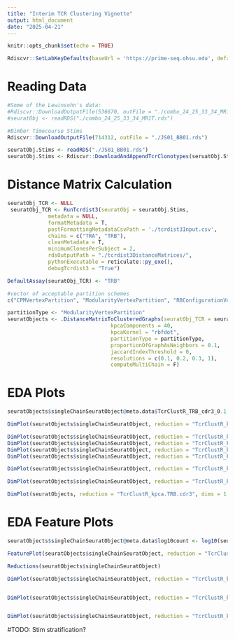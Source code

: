 ```yaml
---
title: "Interim TCR Clustering Vignette"
output: html_document
date: "2025-04-21"
---
```


```r
knitr::opts_chunk$set(echo = TRUE)

Rdiscvr::SetLabKeyDefaults(baseUrl = 'https://prime-seq.ohsu.edu', defaultFolder = 'Labs/Bimber/Collaborations/Lewinsohn')
```

# Reading Data

```r

#Some of the Lewinsohn's data:
#Rdiscvr::DownloadOutputFile(536670, outFile = "./combo_24_25_33_34_MR1T.rds", overwrite = F)
#seuratObj <- readRDS("./combo_24_25_33_34_MR1T.rds")

#Bimber Timecourse Stims
Rdiscvr::DownloadOutputFile(714312, outFile = "./JS01_BB01.rds")

seuratObj.Stims <- readRDS("./JS01_BB01.rds")
seuratObj.Stims <- Rdiscvr::DownloadAndAppendTcrClonotypes(seruatObj.Stims)
```

# Distance Matrix Calculation

```r
seuratObj_TCR <- NULL 
 seuratObj_TCR <- RunTcrdist3(seuratObj = seuratObj.Stims,
             metadata = NULL,
             formatMetadata = T,
             postFormattingMetadataCsvPath = './tcrdist3Input.csv',
             chains = c("TRA", "TRB"),
             cleanMetadata = T,
             minimumClonesPerSubject = 2, 
             rdsOutputPath = "./tcrdist3DistanceMatrices/",
             pythonExecutable = reticulate::py_exe(),
             debugTcrdist3 = "True")
```

```r
DefaultAssay(seuratObj_TCR) <- "TRB"

#vector of acceptable partition schemes
c("CPMVertexPartition", "ModularityVertexPartition", "RBConfigurationVertexPartition", "RBERVertexPartition", "SignificanceVertexPartition", "SurpriseVertexPartition")

partitionType <- "ModularityVertexPartition"
seuratObjects <- .DistanceMatrixToClusteredGraphs(seuratObj_TCR = seuratObj_TCR,
                                 kpcaComponents = 40,
                                 kpcaKernel = "rbfdot",
                                 partitionType = partitionType,
                                 proportionOfGraphAsNeighbors = 0.1,
                                 jaccardIndexThreshold = 0,
                                 resolutions = c(0.1, 0.2, 0.3, 1), 
                                 computeMultiChain = F)
```


# EDA Plots

```r
seuratObjects$singleChainSeuratObject@meta.data$TcrClustR_TRB_cdr3_0.1 |> unique()

DimPlot(seuratObjects$singleChainSeuratObject, reduction = "TcrClustR_kpca.TRB.cdr3_umap", dims = 1:2, group.by = "v_b_gene")

DimPlot(seuratObjects$singleChainSeuratObject, reduction = "TcrClustR_kpca.TRB.cdr3_umap", dims = 1:2, group.by = "v_b_gene")
DimPlot(seuratObjects$singleChainSeuratObject, reduction = "TcrClustR_kpca.TRB.cdr3_umap", dims = 1:2, group.by = "v_a_gene")
DimPlot(seuratObjects$singleChainSeuratObject, reduction = "TcrClustR_kpca.TRB.cdr3_umap", dims = 1:2, group.by = "j_b_gene")
DimPlot(seuratObjects$singleChainSeuratObject, reduction = "TcrClustR_kpca.TRB.cdr3_umap", dims = 1:2, group.by = "j_a_gene")

DimPlot(seuratObjects$singleChainSeuratObject, reduction = "TcrClustR_kpca.TRB.cdr3_umap", dims = 1:2, group.by = "subject")

DimPlot(seuratObjects$singleChainSeuratObject, reduction = "TcrClustR_kpca.TRB.cdr3_umap", dims = 1:2, group.by = "TcrClustR_TRB_cdr3_0.1") 

DimPlot(seuratObjects, reduction = "TcrClustR_kpca.TRB.cdr3", dims = 1:2)
```

# EDA Feature Plots

```r
seuratObjects$singleChainSeuratObject@meta.data$log10count <- log10(seuratObjects$singleChainSeuratObject@meta.data$count)

FeaturePlot(seuratObjects$singleChainSeuratObject, reduction = "TcrClustR_kpca.TRB.cdr3_umap", features =  "log10count") + scale_color_gradientn(colors = c("navy", "dodgerblue2", "gold", "red"))
```



```r
Reductions(seuratObjects$singleChainSeuratObject)

DimPlot(seuratObjects$singleChainSeuratObject, reduction = "TcrClustR_kpca.TRB_umap", dims = 1:2, group.by = "TcrClustR_TRB_0.1")


DimPlot(seuratObjects$singleChainSeuratObject, reduction = "TcrClustR_kpca.TRB_umap", dims = 1:2, group.by = "TcrClustR_TRB_0.3")


DimPlot(seuratObjects$singleChainSeuratObject, reduction = "TcrClustR_kpca.TRB.cdr3", dims = 1:2, group.by = "TcrClustR_TRB_cdr3_0.3")
```

#TODO: Stim stratification?


